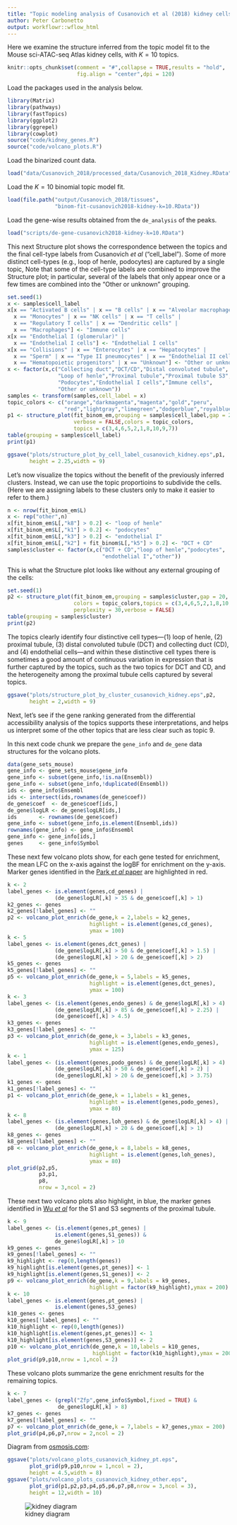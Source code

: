 ```yaml
---
title: "Topic modeling analysis of Cusanovich et al (2018) kidney cells with k = 10 topics"
author: Peter Carbonetto
output: workflowr::wflow_html
---
```


Here we examine the structure inferred from the topic model fit to
the Mouse sci-ATAC-seq Atlas kidney cells, with $K = 10$ topics.

```r
knitr::opts_chunk$set(comment = "#",collapse = TRUE,results = "hold",
                      fig.align = "center",dpi = 120)
```

Load the packages used in the analysis below.

```r
library(Matrix)
library(pathways)
library(fastTopics)
library(ggplot2)
library(ggrepel)
library(cowplot)
source("code/kidney_genes.R")
source("code/volcano_plots.R")
```

Load the binarized count data.

```r
load("data/Cusanovich_2018/processed_data/Cusanovich_2018_Kidney.RData")
```

Load the $K = 10$ binomial topic model fit.

```r
load(file.path("output/Cusanovich_2018/tissues",
               "binom-fit-cusanovich2018-kidney-k=10.RData"))
```

Load the gene-wise results obtained from the `de_analysis` of the
peaks.

```r
load("scripts/de-gene-cusanovich2018-kidney-k=10.RData")
```

This next Structure plot shows the correspondence between the topics
and the final cell-type labels from Cusanovich *et al*
("cell_label"). Some of more distinct cell-types (e.g., loop of henle,
podocytes) are captured by a single topic, Note that some of the
cell-type labels are combined to improve the Structure plot; in
particular, several of the labels that only appear once or a few times
are combined into the "Other or unknown" grouping.

```r
set.seed(1)
x <- samples$cell_label
x[x == "Activated B cells" | x == "B cells" | x == "Alveolar macrophages" |
  x == "Monocytes" | x == "NK cells" | x == "T cells" | 
  x == "Regulatory T cells" | x == "Dendritic cells" |
  x == "Macrophages"] <- "Immune cells"
x[x == "Endothelial I (glomerular)" |
  x == "Endothelial I cells"] <- "Endothelial I cells"
x[x == "Collisions" | x == "Enterocytes" | x == "Hepatocytes" |
  x == "Sperm" | x == "Type II pneumocytes" | x == "Endothelial II cells" |
  x == "Hematopoietic progenitors" | x == "Unknown"] <- "Other or unknown"
x <- factor(x,c("Collecting duct","DCT/CD","Distal convoluted tubule",
                "Loop of henle","Proximal tubule","Proximal tubule S3",
                "Podocytes","Endothelial I cells","Immune cells",
                "Other or unknown"))
samples <- transform(samples,cell_label = x)
topic_colors <- c("orange","darkmagenta","magenta","gold","peru",
                  "red","lightgray","limegreen","dodgerblue","royalblue")
p1 <- structure_plot(fit_binom_em,grouping = samples$cell_label,gap = 20,
                     verbose = FALSE,colors = topic_colors,
					 topics = c(3,4,6,5,2,1,8,10,9,7))
table(grouping = samples$cell_label)
print(p1)
```

```r
ggsave("plots/structure_plot_by_cell_label_cusanovich_kidney.eps",p1,
       height = 2.25,width = 9)
```

Let's now visualize the topics without the benefit of the previously
inferred clusters. Instead, we can use the topic proportioins to
subdivide the cells. (Here we are assigning labels to these clusters
only to make it easier to refer to them.)

```r
n <- nrow(fit_binom_em$L)
x <- rep("other",n)
x[fit_binom_em$L[,"k8"] > 0.2] <- "loop of henle"
x[fit_binom_em$L[,"k1"] > 0.2] <- "podocytes"
x[fit_binom_em$L[,"k3"] > 0.2] <- "endothelial I"
x[fit_binom_em$L[,"k2"] + fit_binom$L[,"k5"] > 0.2] <- "DCT + CD"
samples$cluster <- factor(x,c("DCT + CD","loop of henle","podocytes",
                              "endothelial I","other"))
```

This is what the Structure plot looks like without any external
grouping of the cells:

```r
set.seed(1)
p2 <- structure_plot(fit_binom_em,grouping = samples$cluster,gap = 20,
                     colors = topic_colors,topics = c(3,4,6,5,2,1,8,10,9,7),
					 perplexity = 30,verbose = FALSE)
table(grouping = samples$cluster)
print(p2)
```

The topics clearly identify four distinctive cell types—(1) loop of
henle, (2) proximal tubule, (3) distal convoluted tubule (DCT) and
collecting duct (CD), and (4) endothelial cells—and within these
distinctive cell types there is sometimes a good amount of continuous
variation in expression that is further captured by the topics, such
as the two topics for DCT and CD, and the heterogeneity among the
proximal tubule cells captured by several topics.

```r
ggsave("plots/structure_plot_by_cluster_cusanovich_kidney.eps",p2,
       height = 2,width = 9)
```

Next, let's see if the gene ranking generated from the differential
accessibility analysis of the topics supports these interpretations,
and helps us interpret some of the other topics that are less clear
such as topic 9.

In this next code chunk we prepare the `gene_info` and `de_gene` data
structures for the volcano plots.

```r
data(gene_sets_mouse)
gene_info <- gene_sets_mouse$gene_info
gene_info <- subset(gene_info,!is.na(Ensembl))
gene_info <- subset(gene_info,!duplicated(Ensembl))
ids <- gene_info$Ensembl
ids <- intersect(ids,rownames(de_gene$coef))
de_gene$coef  <- de_gene$coef[ids,]
de_gene$logLR <- de_gene$logLR[ids,]
ids       <- rownames(de_gene$coef)
gene_info <- subset(gene_info,is.element(Ensembl,ids))
rownames(gene_info) <- gene_info$Ensembl
gene_info <- gene_info[ids,]
genes     <- gene_info$Symbol
```

These next few volcano plots show, for each gene tested for
enrichment, the mean LFC on the x-axis against the logBF for
enrichment on the y-axis. Marker genes identified in the
[Park *et al* paper](https://doi.org/10.1126/science.aar2131) are
highlighted in red.

```r
k <- 2
label_genes <- is.element(genes,cd_genes) |
               (de_gene$logLR[,k] > 35 & de_gene$coef[,k] > 1)
k2_genes <- genes
k2_genes[!label_genes] <- ""
p2 <- volcano_plot_enrich(de_gene,k = 2,labels = k2_genes,
                          highlight = is.element(genes,cd_genes),
                          ymax = 100)
k <- 5
label_genes <- is.element(genes,dct_genes) |
               (de_gene$logLR[,k] > 50 & de_gene$coef[,k] > 1.5) |
			   (de_gene$logLR[,k] > 20 & de_gene$coef[,k] > 2)
k5_genes <- genes
k5_genes[!label_genes] <- ""
p5 <- volcano_plot_enrich(de_gene,k = 5,labels = k5_genes,
                          highlight = is.element(genes,dct_genes),
                          ymax = 100)
k <- 3
label_genes <- (is.element(genes,endo_genes) & de_gene$logLR[,k] > 4) |
               (de_gene$logLR[,k] > 85 & de_gene$coef[,k] > 2.25) |
               (de_gene$coef[,k] > 4.5)
k3_genes <- genes
k3_genes[!label_genes] <- ""
p3 <- volcano_plot_enrich(de_gene,k = 3,labels = k3_genes,
                          highlight = is.element(genes,endo_genes),
                          ymax = 125)
k <- 1
label_genes <- (is.element(genes,podo_genes) & de_gene$logLR[,k] > 4) |
               (de_gene$logLR[,k] > 50 & de_gene$coef[,k] > 2) |
               (de_gene$logLR[,k] > 20 & de_gene$coef[,k] > 3.75)
k1_genes <- genes
k1_genes[!label_genes] <- ""
p1 <- volcano_plot_enrich(de_gene,k = 1,labels = k1_genes,
                          highlight = is.element(genes,podo_genes),
                          ymax = 80)
k <- 8
label_genes <- (is.element(genes,loh_genes) & de_gene$logLR[,k] > 4) |
               (de_gene$logLR[,k] > 20 & de_gene$coef[,k] > 1)
k8_genes <- genes
k8_genes[!label_genes] <- ""
p8 <- volcano_plot_enrich(de_gene,k = 8,labels = k8_genes,
                          highlight = is.element(genes,loh_genes),
                          ymax = 80)
plot_grid(p2,p5,
          p3,p1,
          p8,
          nrow = 3,ncol = 2)
```

These next two volcano plots also highlight, in blue, the marker genes
identified in [Wu *et al*](https://doi.org/10.1007/s12079-022-00685-z)
for the S1 and S3 segments of the proximal tubule.

```r
k <- 9
label_genes <- (is.element(genes,pt_genes) |
               is.element(genes,S1_genes)) &
			   de_gene$logLR[,k] > 10
k9_genes <- genes
k9_genes[!label_genes] <- ""
k9_highlight <- rep(0,length(genes))
k9_highlight[is.element(genes,pt_genes)] <- 1
k9_highlight[is.element(genes,S1_genes)] <- 2
p9 <- volcano_plot_enrich(de_gene,k = 9,labels = k9_genes,
                          highlight = factor(k9_highlight),ymax = 200)
k <- 10
label_genes <- is.element(genes,pt_genes) |
               is.element(genes,S3_genes)
k10_genes <- genes
k10_genes[!label_genes] <- ""
k10_highlight <- rep(0,length(genes))
k10_highlight[is.element(genes,pt_genes)] <- 1
k10_highlight[is.element(genes,S3_genes)] <- 2
p10 <- volcano_plot_enrich(de_gene,k = 10,labels = k10_genes,
                           highlight = factor(k10_highlight),ymax = 200)
plot_grid(p9,p10,nrow = 1,ncol = 2)
```

These volcano plots summarize the gene enrichment results for the
remaining topics.

```r
k <- 7
label_genes <- (grepl("Zfp",gene_info$Symbol,fixed = TRUE) &
                de_gene$logLR[,k] > 8)
k7_genes <- genes
k7_genes[!label_genes] <- ""
p7 <- volcano_plot_enrich(de_gene,k = 7,labels = k7_genes,ymax = 200)
plot_grid(p4,p6,p7,nrow = 2,ncol = 2)
```

Diagram from [osmosis.com](https://www.osmosis.org):

```r
ggsave("plots/volcano_plots_cusanovich_kidney_pt.eps",
       plot_grid(p9,p10,nrow = 1,ncol = 2),
	   height = 4.5,width = 8)
ggsave("plots/volcano_plots_cusanovich_kidney_other.eps",
       plot_grid(p1,p2,p3,p4,p5,p6,p7,p8,nrow = 3,ncol = 3),
	   height = 12,width = 10)
```

![kidney diagram](kidney.jpg)
